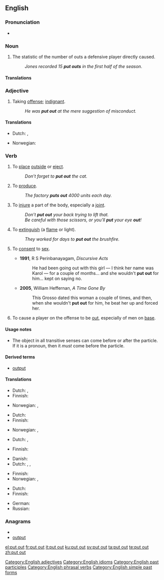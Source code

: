==English==

===Pronunciation===
* {{audio|En-uk-to put out.ogg|Audio (UK)}}

===Noun===
{{en-noun|sg=[[put]] [[out]]}}

# {{baseball}} The statistic of the number of outs a defensive player directly caused.
#: ''Jones recorded 15 '''put outs''' in the first half of the season.''

====Translations====
{{trans-top|baseball statistic}}
{{trans-mid}}
{{trans-bottom}}

===Adjective===
{{en-adj}}

# Taking [[offense]]; [[indignant]].
#: ''He was '''put out''' at the mere suggestion of misconduct.''

====Translations====
{{trans-top|taking offense}}
* Dutch: {{t|nl|ontzet}}, {{t|nl|verontwaardigd}}
{{trans-mid}}
* Norwegian: {{t-|no|satt ut}}
{{trans-bottom}}

===Verb===
{{en-verb|inf=to [[put]] [[out]]|puts out|putting out|put out}}

# {{transitive}} To [[place]] [[outside]] or [[eject]].
#: ''Don’t forget to '''put out''' the cat.''
# {{transitive}} To [[produce]].
#: ''The factory '''puts out''' 4000 units each day.''
# {{transitive}} To [[injure]] a part of the body, especially a [[joint]].
#: ''Don’t '''put out''' your back trying to lift that.''
#: ''Be careful with those scissors, or you'll '''put''' your eye '''out'''!''
# {{transitive}} To [[extinguish]] (a [[flame]] or light).
#: ''They worked for days to '''put out''' the brushfire.''
# {{context|slang|intransitive}} To [[consent]] to [[sex]].
#* '''1991''', R S Perinbanayagam, ''Discursive Acts''
#*: He had been going out with this girl &mdash; I think her name was Karol &mdash; for a couple of months... and she wouldn't '''put out''' for him... kept on saying no.
#* '''2005''', William Heffernan, ''A Time Gone By''
#*: This Grosso dated this woman a couple of times, and then, when she wouldn't '''put out''' for him, he beat her up and forced her.
# {{baseball}} To cause a player on the offense to be [[out]], especially of men on [[base]].

====Usage notes====
* The object in all transitive senses can come before or after the particle. If it is a pronoun, then it ''must'' come before the particle.

====Derived terms====
* [[output]]

====Translations====
{{trans-top|place outside or eject}}
* Dutch: {{t|nl|buitenzetten}}, {{t+|nl|uitwerpen}}
* Finnish: {{t|fi|laittaa ulos}}
{{trans-mid}}
* Norwegian: {{t-|no|sette ut}}, {{t-|no|slippe ut}}
{{trans-bottom}}

{{trans-top|produce}}
* Dutch: {{t+|nl|produceren}}
* Finnish: {{t|fi|tuottaa}}
{{trans-mid}}
* Norwegian: {{t+|no|lage}}, {{t-|no|produsere}}
{{trans-bottom}}

{{trans-top|injure a joint in the body}}
* Dutch: {{t+|nl|kwetsen}}, {{t-|nl|blesseren}}
{{trans-mid}}
* Finnish: {{t|fi|vahingoittaa}}
{{trans-bottom}}

{{trans-top|extinguish}}
* Danish: {{t+|da|slukke}}
* Dutch: {{italbrac|fire}} {{t+|nl|blussen}}, {{italbrac|light, candle}} {{t+|nl|uitdoen}}, {{t+|nl|doven}}
{{trans-mid}}
* Finnish: {{t|fi|sammuttaa}}
* Norwegian: {{t-|no|slokke}}, {{t-|no|slukke}}
{{trans-bottom}}

{{trans-top|consent to sex}}
* Dutch: {{t+|nl|toegeven}}
* Finnish: {{t|fi|antaa}}
{{trans-mid}}
* German: {{t|de|ranlassen}}
* Russian: {{t+|ru|дать}}
{{trans-bottom}}

===Anagrams===
* {{alphagram|opttuu}}
* [[output#English|output]]

[[Category:English adjectives]]
[[Category:English idioms]]
[[Category:English past participles]]
[[Category:English phrasal verbs]]
[[Category:English simple past forms]]

[[el:put out]]
[[fr:put out]]
[[it:put out]]
[[ku:put out]]
[[sv:put out]]
[[ta:put out]]
[[te:put out]]
[[zh:put out]]